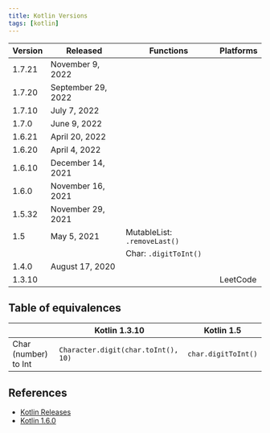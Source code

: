 ```yaml
---
title: Kotlin Versions
tags: [kotlin]
---
```


| Version | Released           | Functions                    | Platforms |
| ------- | ------------------ | ---------------------------- | --------- |
| 1.7.21  | November 9, 2022   |                              |           |
| 1.7.20  | September 29, 2022 |                              |           |
| 1.7.10  | July 7, 2022       |                              |           |
| 1.7.0   | June 9, 2022       |                              |           |
| 1.6.21  | April 20, 2022     |                              |           |
| 1.6.20  | April 4, 2022      |                              |           |
| 1.6.10  | December 14, 2021  |                              |           |
| 1.6.0   | November 16, 2021  |                              |           |
| 1.5.32  | November 29, 2021  |                              |           |
| 1.5     | May 5, 2021        | MutableList: `.removeLast()` |           |
|         |                    | Char: `.digitToInt()`        |           |
| 1.4.0   | August 17, 2020    |                              |           |
| 1.3.10  |                    |                              | LeetCode  |

## Table of equivalences

|                      | Kotlin 1.3.10                       | Kotlin 1.5          |
| -------------------- | ----------------------------------- | ------------------- |
| Char (number) to Int | `Character.digit(char.toInt(), 10)` | `char.digitToInt()` |

## References

- [Kotlin Releases](https://kotlinlang.org/docs/releases.html)
- [Kotlin 1.6.0](https://blog.jetbrains.com/kotlin/2021/11/kotlin-1-6-0-is-released/)
